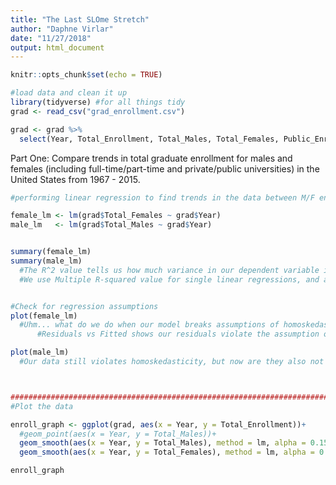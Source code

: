 ```yaml
---
title: "The Last SLOme Stretch"
author: "Daphne Virlar"
date: "11/27/2018"
output: html_document
---
```


```r
knitr::opts_chunk$set(echo = TRUE)
```


```r
#load data and clean it up
library(tidyverse) #for all things tidy
grad <- read_csv("grad_enrollment.csv")

grad <- grad %>% 
  select(Year, Total_Enrollment, Total_Males, Total_Females, Public_Enrollment, Private_Enrollment)
```




Part One: Compare trends in total graduate enrollment for males and females (including full-time/part-time and private/public universities) in the United States from 1967 - 2015.
```r
#performing linear regression to find trends in the data between M/F enrollment throughout time

female_lm <- lm(grad$Total_Females ~ grad$Year)
male_lm   <- lm(grad$Total_Males ~ grad$Year)


summary(female_lm) 
summary(male_lm) 
  #The R^2 value tells us how much variance in our dependent variable is expained by our independent      variable
  #We use Multiple R-squared value for single linear regressions, and adjusted for multiple.


#Check for regression assumptions
plot(female_lm)
  #Uhm... what do we do when our model breaks assumptions of homoskedasticity?
      #Residuals vs Fitted shows our residuals violate the assumption of homoskedasticity. What does that mean for our R2 value? 

plot(male_lm)
  #Our data still violates homoskedasticity, but now are they also not normally distributed?? (QQ Plot)



#######################################################################################################
#Plot the data

enroll_graph <- ggplot(grad, aes(x = Year, y = Total_Enrollment))+
  #geom_point(aes(x = Year, y = Total_Males))+
  geom_smooth(aes(x = Year, y = Total_Males), method = lm, alpha = 0.15, se = F)+
  geom_smooth(aes(x = Year, y = Total_Females), method = lm, alpha = 0.15, se = F)

enroll_graph


```

